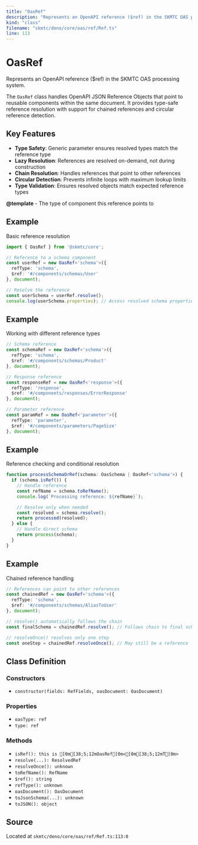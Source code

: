 ```yaml
---
title: "OasRef"
description: "Represents an OpenAPI reference ($ref) in the SKMTC OAS processing system."
kind: "class"
filename: "skmtc/deno/core/oas/ref/Ref.ts"
line: 113
---
```


# OasRef

Represents an OpenAPI reference ($ref) in the SKMTC OAS processing system.

The `OasRef` class handles OpenAPI JSON Reference Objects that point to reusable
components within the same document. It provides type-safe reference resolution
with support for chained references and circular reference detection.

## Key Features

- **Type Safety**: Generic parameter ensures resolved types match the reference type
- **Lazy Resolution**: References are resolved on-demand, not during construction
- **Chain Resolution**: Handles references that point to other references
- **Circular Detection**: Prevents infinite loops with maximum lookup limits
- **Type Validation**: Ensures resolved objects match expected reference types


**@template** - The type of component this reference points to


## Example

Basic reference resolution
```typescript
import { OasRef } from '@skmtc/core';

// Reference to a schema component
const userRef = new OasRef<'schema'>({
  refType: 'schema',
  $ref: '#/components/schemas/User'
}, document);

// Resolve the reference
const userSchema = userRef.resolve();
console.log(userSchema.properties); // Access resolved schema properties
```


## Example

Working with different reference types
```typescript
// Schema reference
const schemaRef = new OasRef<'schema'>({
  refType: 'schema',
  $ref: '#/components/schemas/Product'
}, document);

// Response reference
const responseRef = new OasRef<'response'>({
  refType: 'response',
  $ref: '#/components/responses/ErrorResponse'
}, document);

// Parameter reference
const paramRef = new OasRef<'parameter'>({
  refType: 'parameter',
  $ref: '#/components/parameters/PageSize'
}, document);
```


## Example

Reference checking and conditional resolution
```typescript
function processSchemaOrRef(schema: OasSchema | OasRef<'schema'>) {
  if (schema.isRef()) {
    // Handle reference
    const refName = schema.toRefName();
    console.log(`Processing reference: ${refName}`);

    // Resolve only when needed
    const resolved = schema.resolve();
    return processed(resolved);
  } else {
    // Handle direct schema
    return process(schema);
  }
}
```


## Example

Chained reference handling
```typescript
// References can point to other references
const chainedRef = new OasRef<'schema'>({
  refType: 'schema',
  $ref: '#/components/schemas/AliasToUser'
}, document);

// resolve() automatically follows the chain
const finalSchema = chainedRef.resolve(); // Follows chain to final schema

// resolveOnce() resolves only one step
const oneStep = chainedRef.resolveOnce(); // May still be a reference
```

## Class Definition

### Constructors

- `constructor(fields: RefFields, oasDocument: OasDocument)`

### Properties

- `oasType: ref`
- `type: ref`

### Methods

- `isRef(): this is [0m[38;5;12mOasRef[0m<[0m[38;5;12mT[0m>`
- `resolve(...): ResolvedRef`
- `resolveOnce(): unknown`
- `toRefName(): RefName`
- `$ref(): string`
- `refType(): unknown`
- `oasDocument(): OasDocument`
- `toJsonSchema(...): unknown`
- `toJSON(): object`

## Source

Located at `skmtc/deno/core/oas/ref/Ref.ts:113:0`
